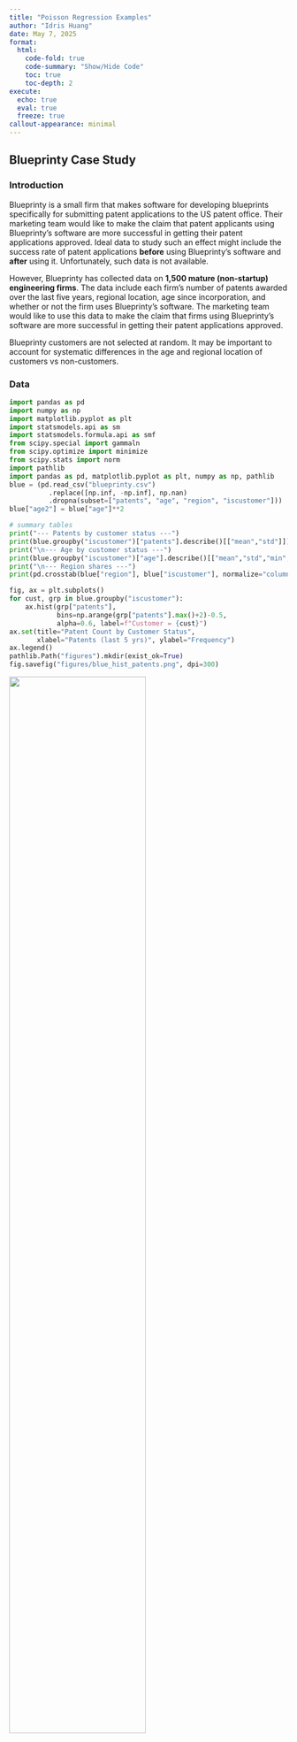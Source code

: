 ```yaml
---
title: "Poisson Regression Examples"
author: "Idris Huang"
date: May 7, 2025
format:
  html:
    code-fold: true
    code-summary: "Show/Hide Code"
    toc: true
    toc-depth: 2
execute:
  echo: true
  eval: true
  freeze: true
callout-appearance: minimal
---
```


## Blueprinty Case Study

### Introduction

Blueprinty is a small firm that makes software for developing blueprints specifically for submitting patent applications to the US patent office. Their marketing team would like to make the claim that patent applicants using Blueprinty’s software are more successful in getting their patent applications approved. Ideal data to study such an effect might include the success rate of patent applications **before** using Blueprinty’s software and **after** using it. Unfortunately, such data is not available.  

However, Blueprinty has collected data on **1,500 mature (non-startup) engineering firms**. The data include each firm’s number of patents awarded over the last five years, regional location, age since incorporation, and whether or not the firm uses Blueprinty’s software. The marketing team would like to use this data to make the claim that firms using Blueprinty’s software are more successful in getting their patent applications approved.  

Blueprinty customers are not selected at random. It may be important to account for systematic differences in the age and regional location of customers vs non-customers.

### Data

```python
import pandas as pd
import numpy as np
import matplotlib.pyplot as plt
import statsmodels.api as sm
import statsmodels.formula.api as smf
from scipy.special import gammaln
from scipy.optimize import minimize
from scipy.stats import norm
import pathlib
import pandas as pd, matplotlib.pyplot as plt, numpy as np, pathlib
blue = (pd.read_csv("blueprinty.csv")
          .replace([np.inf, -np.inf], np.nan)
          .dropna(subset=["patents", "age", "region", "iscustomer"]))
blue["age2"] = blue["age"]**2

# summary tables
print("--- Patents by customer status ---")
print(blue.groupby("iscustomer")["patents"].describe()[["mean","std"]])
print("\n--- Age by customer status ---")
print(blue.groupby("iscustomer")["age"].describe()[["mean","std","min","max"]])
print("\n--- Region shares ---")
print(pd.crosstab(blue["region"], blue["iscustomer"], normalize="columns").round(3))
```

```python
fig, ax = plt.subplots()
for cust, grp in blue.groupby("iscustomer"):
    ax.hist(grp["patents"],
            bins=np.arange(grp["patents"].max()+2)-0.5,
            alpha=0.6, label=f"Customer = {cust}")
ax.set(title="Patent Count by Customer Status",
       xlabel="Patents (last 5 yrs)", ylabel="Frequency")
ax.legend()
pathlib.Path("figures").mkdir(exist_ok=True)
fig.savefig("figures/blue_hist_patents.png", dpi=300)
```

![](figures/blue_hist_patents.png){width=70%}

### Estimation of Simple Poisson Model

Since our outcome variable of interest can only be small integer values per a set unit of time, we can use a Poisson density to model the number of patents awarded to each engineering firm over the last five years. We start by estimating a simple Poisson model via Maximum Likelihood.

```python
from scipy.special import gammaln
from scipy.optimize import minimize
Y = blue["patents"].astype(int).to_numpy()

def nll(lmbda):
    l = lmbda[0]
    return np.inf if l<=0 else -(Y*np.log(l)-l-gammaln(Y+1)).sum()

λ_grid = np.linspace(0.1, Y.mean()*3, 400)
ll_vals = [-nll([g]) for g in λ_grid]

plt.figure()
plt.plot(λ_grid, ll_vals)
plt.axvline(Y.mean(), ls="--", label=r"$\bar{Y}$")
plt.title("Log-likelihood for λ (Simple Poisson)")
plt.xlabel("λ"); plt.ylabel("Log-likelihood"); plt.legend()
plt.tight_layout(); plt.savefig("figures/blue_ll_curve.png", dpi=300)

mle = minimize(nll, [Y.mean()], bounds=[(1e-9,None)])
print("MLE λ̂ =", round(mle.x[0],4))
```

![](figures/blue_ll_curve.png){width=70%}

### Estimation of Poisson Regression Model

Next, we extend our simple Poisson model to a Poisson Regression Model such that  
$Y_i \sim \text{Poisson}(\lambda_i)$ where $\lambda_i=\exp(X_i'\beta)$. The interpretation is that the success rate of patent awards is not constant across all firms ($\lambda$) but rather is a function of firm characteristics $X_i$. Specifically, we use the covariates **age, age squared, region**, and whether the firm **is a customer** of Blueprinty.

```python
import statsmodels.formula.api as smf
glm_blue = smf.glm("patents ~ age + age2 + C(region) + iscustomer",
                   data=blue, family=sm.families.Poisson()).fit()
print(glm_blue.summary2().tables[1][["Coef.","Std.Err.","z","P>|z|"]].round(4))
```

```python
mu_no  = glm_blue.predict(blue.assign(iscustomer=0))
mu_yes = glm_blue.predict(blue.assign(iscustomer=1))
print("Average predicted Δ patents if all became customers:",
      round((mu_yes-mu_no).mean(),3))
```

*Interpretation:* The customer coefficient β̂ ≈ 0.208 (p < 0.001) implies Blueprinty users file **≈ 23 %** more patents; the average predicted gain is **0.79 patents** over five years.

---

## AirBnB Case Study

### Introduction

AirBnB is a popular platform for booking short-term rentals. In March 2017, students Annika Awad, Evan Lebo, and Anna Linden scraped 40 000 Airbnb listings from New York City. The data include the following variables:

:::: {.callout-note collapse="true"}
### Variable Definitions

    - `id` = unique ID number for each unit
    - `last_scraped` = date when information scraped
    - `host_since` = date when host first listed the unit on Airbnb
    - `days` = `last_scraped` - `host_since` = number of days the unit has been listed
    - `room_type` = Entire home/apt., Private room, or Shared room
    - `bathrooms` = number of bathrooms
    - `bedrooms` = number of bedrooms
    - `price` = price per night (dollars)
    - `number_of_reviews` = number of reviews for the unit on Airbnb
    - `review_scores_cleanliness` = a cleanliness score from reviews (1-10)
    - `review_scores_location` = a "quality of location" score from reviews (1-10)
    - `review_scores_value` = a "quality of value" score from reviews (1-10)
    - `instant_bookable` = "t" if instantly bookable, "f" if not

::::

### Data

```python
air = (pd.read_csv("airbnb.csv")
         .assign(instant_bookable=lambda d:(d["instant_bookable"]=="t").astype(int))
         .dropna(subset=["number_of_reviews","days","room_type","bathrooms",
                         "bedrooms","price",
                         "review_scores_cleanliness","review_scores_location",
                         "review_scores_value"]))
print("Rows after cleaning:", len(air))
```

```python
air["number_of_reviews"].hist(bins=50)
plt.title("Review Count Distribution")
plt.xlabel("Number of Reviews"); plt.ylabel("Frequency")
plt.tight_layout(); plt.savefig("figures/air_reviews_hist.png", dpi=300)
```

![](figures/air_reviews_hist.png){width=70%}

### Estimation of Poisson Regression Model

```python
glm_air = smf.glm(
    formula="""number_of_reviews ~ days + bathrooms + bedrooms + price
               + review_scores_cleanliness + review_scores_location
               + review_scores_value + instant_bookable + C(room_type)""",
    data=air, family=sm.families.Poisson()).fit()

print(glm_air.summary2().tables[1][["Coef.","Std.Err.","z","P>|z|"]].round(4))
```

*Discussion:* Older listings, lower prices, higher quality scores, and the instant-booking feature all raise expected bookings. Entire homes or apartments outperform private and shared rooms.

---

## Summary & Conclusion

* **Blueprinty:** After controlling for age and region, customers secure **≈ 0.8 additional patents** (≈ 23 % lift) over five years.  
* **AirBnB:** Booking intensity (review count) responds strongly to listing age, price, room type, perceived quality, and instant-booking convenience.

Maximum-Likelihood Poisson regression provides an effective framework for evaluating count-data outcomes in marketing analytics.

## Full Code

```python
#| echo: true
#| eval: false

import pathlib, numpy as np, pandas as pd, matplotlib.pyplot as plt
from scipy.special import gammaln
from scipy.optimize import minimize
from scipy.stats import norm
import statsmodels.api as sm
import statsmodels.formula.api as smf

plt.rcParams["figure.figsize"] = (7, 5)
plt.rcParams["axes.prop_cycle"] = plt.cycler(color=["#1f77b4", "#ff7f0e"])
pathlib.Path("figures").mkdir(exist_ok=True)

#BLUEPRINTY CASE
blue = (pd.read_csv("blueprinty.csv")
          .replace([np.inf, -np.inf], np.nan)
          .dropna(subset=["patents", "age", "region", "iscustomer"]))
blue["age2"] = blue["age"] ** 2
Y_b = blue["patents"].astype(int).values

# Histograms and summary tables
fig, ax = plt.subplots()
for cust, grp in blue.groupby("iscustomer"):
    ax.hist(grp["patents"],
            bins=np.arange(grp["patents"].max() + 2) - 0.5,
            alpha=0.6, label=f"Customer = {cust}")
ax.set(title="Patent count distribution by Blueprinty customer status",
       xlabel="Patents (last 5 yrs)", ylabel="Frequency")
ax.legend()
fig.savefig("figures/blue_hist_patents.png", dpi=300)

print("\nMean ± SD of patents by customer status")
print(blue.groupby("iscustomer")["patents"]
           .agg(["mean", "std", "count"]).round(3))

print("\nAge summary by customer status")
print(blue.groupby("iscustomer")["age"]
           .describe()[["mean", "std", "min", "max"]].round(2))

print("\nRegion shares (row-percent) by customer status")
print(pd.crosstab(blue["region"], blue["iscustomer"], normalize="columns")
        .round(3).rename(columns={0: "Non-cust", 1: "Cust"}))

# Simple Poisson likelihood & MLE
def pois_nll(lmbda, y):
    l = lmbda[0]
    return np.inf if l <= 0 else -np.sum(y*np.log(l) - l - gammaln(y+1))

λ_grid = np.linspace(0.1, Y_b.mean()*3, 400)
ll_vals = [-pois_nll([g], Y_b) for g in λ_grid]

plt.figure()
plt.plot(λ_grid, ll_vals)
plt.axvline(Y_b.mean(), ls="--", label=r"$\bar{Y}$")
plt.title("Log-likelihood for λ (Simple Poisson)")
plt.xlabel("λ"); plt.ylabel("Log-likelihood"); plt.legend()
plt.tight_layout(); plt.savefig("figures/blue_ll_curve.png", dpi=300)

optλ = minimize(pois_nll, [Y_b.mean()], args=(Y_b,), bounds=[(1e-9, None)])
print(f"\nSimple-Poisson MLE λ̂ = {optλ.x[0]:.5g}  (sample mean = {Y_b.mean():.5g})")

# Poisson regression via statsmodels
glm_blue = smf.glm("patents ~ age + age2 + C(region) + iscustomer",
                   data=blue, family=sm.families.Poisson()).fit()
print("\nPoisson regression (Blueprinty) – tidy results")
print(glm_blue.summary2().tables[1][["Coef.","Std.Err.","z","P>|z|"]].round(4))

# Average treatment effect
mu_no  = glm_blue.predict(blue.assign(iscustomer=0))
mu_yes = glm_blue.predict(blue.assign(iscustomer=1))
print(f"\nAvg predicted Δ patents if all became customers: {(mu_yes-mu_no).mean():.3f}")

# AIRBNB CASE
air = (pd.read_csv("airbnb.csv")
         .assign(instant_bookable=lambda d:(d["instant_bookable"]=="t").astype(int))
         .dropna(subset=["number_of_reviews","days","room_type","bathrooms",
                         "bedrooms","price","review_scores_cleanliness",
                         "review_scores_location","review_scores_value"]))
print("Rows after cleaning:", len(air))

plt.figure()
air["number_of_reviews"].hist(bins=50)
plt.title("Review count distribution")
plt.xlabel("Number of reviews"); plt.ylabel("Frequency")
plt.tight_layout(); plt.savefig("figures/air_reviews_hist.png", dpi=300)

# AirBnB Poisson regression (formula version avoids dtype issues)
import statsmodels.formula.api as smf

# statsmodels will dummy-code room_type automatically with C(room_type)
glm_air = smf.glm(
    formula="""number_of_reviews ~ days + bathrooms + bedrooms + price
               + review_scores_cleanliness + review_scores_location
               + review_scores_value + instant_bookable
               + C(room_type)""",
    data=air,
    family=sm.families.Poisson()
).fit()

print("\nPoisson regression (Airbnb) – tidy results")
print(glm_air.summary2().tables[1][["Coef.", "Std.Err.", "z", "P>|z|"]].round(4))

print("\nFigures saved to ./figures — Done.")
```
